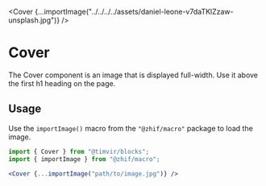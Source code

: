 
<Cover {...importImage("../../../../assets/daniel-leone-v7daTKlZzaw-unsplash.jpg")} />

# Cover

The Cover component is an image that is displayed full-width. Use it above the first h1 heading on the page.

## Usage

Use the `importImage()` macro from the `"@zhif/macro"` package to load the image.

```jsx
import { Cover } from "@timvir/blocks";
import { importImage } from "@zhif/macro";

<Cover {...importImage("path/to/image.jpg")} />
```
